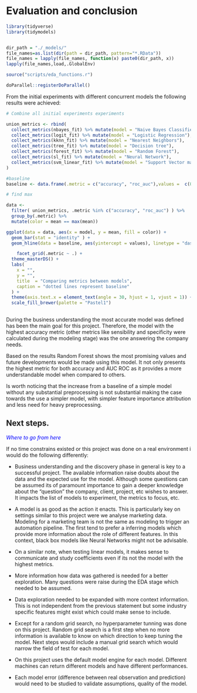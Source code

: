 # Evaluation and conclusion

```r

library(tidyverse)
library(tidymodels)


dir_path = "./_models/"
file_names=as.list(dir(path = dir_path, pattern="*.RData"))
file_names = lapply(file_names, function(x) paste0(dir_path, x))
lapply(file_names,load,.GlobalEnv)

source("scripts/eda_functions.r")

doParallel::registerDoParallel()

```

From the initial experiments with different concurrent models the following results were achieved:

```r
# Combine all initial experiments experiments

union_metrics <- rbind(
  collect_metrics(nbayes_fit) %>% mutate(model = "Naive Bayes Classifier"),
  collect_metrics(logit_fit) %>% mutate(model = "Logistic Regression"),
  collect_metrics(kknn_fit) %>% mutate(model = "Nearest Neighbors"),
  collect_metrics(tree_fit) %>% mutate(model = "Decision tree"),
  collect_metrics(forest_fit) %>% mutate(model = "Random Forest"),
  collect_metrics(sl_fit) %>% mutate(model = "Neural Network"),
  collect_metrics(svm_linear_fit) %>% mutate(model = "Support Vector machine (linear kernel)")
)

```


```r

#baseline
baseline <- data.frame(.metric = c("accuracy", "roc_auc"),values =  c(0.816, 0.913))

# find max

data <- 
  filter( union_metrics, .metric %in% c("accuracy", "roc_auc") ) %>% 
  group_by(.metric) %>% 
  mutate(color = mean == max(mean))

ggplot(data = data, aes(x = model, y = mean, fill = color)) +
  geom_bar(stat = "identity" ) + 
  geom_hline(data = baseline, aes(yintercept = values), linetype = "dashed") +

    facet_grid(.metric ~ .) +
  theme_masterDS() +
  labs(
    x = "",
    y = "",
    title  = "Comparing metrics between models",
    caption = "dotted lines represent baseline"
  ) +
  theme(axis.text.x = element_text(angle = 30, hjust = 1, vjust = 1)) +
  scale_fill_brewer(palette = "Pastel1")
  

```
During the business understanding the most accurate model was defined has been the main  goal for this project. Therefore, the model with the highest accuracy metric (other metrics like sensibility and specificity were calculated during the modeling stage) was the one answering the company needs. 

Based on the results Random Forest shows the most promising values and future developments would be made using this model. It not only presents the highest metric for both accuracy and AUC ROC as it provides a more understandable model when compared to others.

Is worth noticing that the increase from a baseline of a simple model without any substantial preprocessing is not substantial making the case towards the use a simpler model, with simpler feature importance attribution and less need for heavy preprocessing.

## Next steps. 

:::{style="color: blue;"}
*Where to go from here*
:::

If no time constrains existed or this project was done on a real environment i would do the following differently:

- Business understanding and the discovery phase in general is key to a successful project. The available information raise doubts about the data and the expected use for the model. Although some questions can be assumed its of paramount importance to gain a deeper knowledge about the "question" the company, client, project, etc wishes to answer. It impacts the list of models to experiment, the metrics to focus, etc.

- A model is as good as the action it enacts. This is particularly key on settings similar to this project were we analyse marketing data. Modeling for a marketing team is not the same as modeling to trigger an automation pipeline. The first tend to prefer a inferring models which provide more information about the role of different features. In this context, black box models like Neural Networks might not be advisable.

- On a similar note, when testing linear models, it makes sense to communicate and study coefficients even if its not the model with the highest metrics.

- More information how data was gathered is needed for a better exploration. Many questions were raise during the EDA stage which needed to be assumed.

- Data exploration needed to be expanded with more context information. This is not independent from the previous statement but some industry specific features might exist which could make sense to include.

- Except for a random grid search, no hyperparameter tunning was done on this project. Random grid search is a first step when no more information is available to know on which direction to keep tuning the model. Next steps would include a manual grid search which would narrow the field of test for each model.

- On this project uses the default model engine for each model. Different machines can return different models and have different performances.

- Each model error (difference between real observation and prediction) would need to be studied to validate assumptions, quality of the model. 

